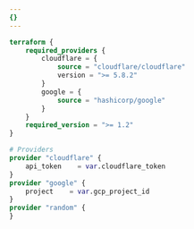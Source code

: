 ```yaml
---
{}
---
```


```tf
terraform {
	required_providers {
		cloudflare = {
			source = "cloudflare/cloudflare"
			version = ">= 5.8.2"
		}
		google = {
			source = "hashicorp/google"
		}
	}
	required_version = ">= 1.2"
}

# Providers
provider "cloudflare" {
	api_token    = var.cloudflare_token
}
provider "google" {
	project    = var.gcp_project_id
}
provider "random" {
}
```